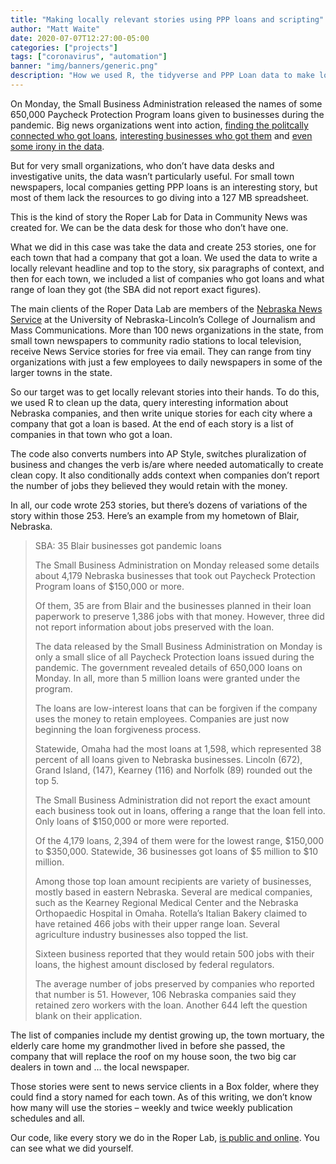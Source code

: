 ```yaml
---
title: "Making locally relevant stories using PPP loans and scripting"
author: "Matt Waite"
date: 2020-07-07T12:27:00-05:00
categories: ["projects"]
tags: ["coronavirus", "automation"]
banner: "img/banners/generic.png"
description: "How we used R, the tidyverse and PPP Loan data to make locally relevant stories for 252 communities"
---
```


On Monday, the Small Business Administration released the names of some 650,000 Paycheck Protection Program loans given to businesses during the pandemic. Big news organizations went into action, [finding the politcally connected who got loans](https://www.propublica.org/article/trump-friends-and-family-cleared-for-millions-in-small-business-bailout), [interesting businesses who got them](https://apnews.com/8798e58a0ddc490ad549329b343e551c) and [even some irony in the data](https://www.reuters.com/article/us-health-coronavirus-ppp-ayn-rand/in-sign-of-the-times-ayn-rand-institute-approved-for-ppp-loan-idUSKBN248026).

But for very small organizations, who don't have data desks and investigative units, the data wasn't particularly useful. For small town newspapers, local companies getting PPP loans is an interesting story, but most of them lack the resources to go diving into a 127 MB spreadsheet. 

This is the kind of story the Roper Lab for Data in Community News was created for. We can be the data desk for those who don't have one. 

What we did in this case was take the data and create 253 stories, one for each town that had a company that got a loan. We used the data to write a locally relevant headline and top to the story, six paragraphs of context, and then for each town, we included a list of companies who got loans and what range of loan they got (the SBA did not report exact figures). 

The main clients of the Roper Data Lab are members of the [Nebraska News Service](https://nebraskanewsservice.net/) at the University of Nebraska-Lincoln's College of Journalism and Mass Communications. More than 100 news organizations in the state, from small town newspapers to community radio stations to local television, receive News Service stories for free via email. They can range from tiny organizations with just a few employees to daily newspapers in some of the larger towns in the state. 

So our target was to get locally relevant stories into their hands. To do this, we used R to clean up the data, query interesting information about Nebraska companies, and then write unique stories for each city where a company that got a loan is based. At the end of each story is a list of companies in that town who got a loan.

The code also converts numbers into AP Style, switches pluralization of business and changes the verb is/are where needed automatically to create clean copy. It also conditionally adds context when companies don't report the number of jobs they believed they would retain with the money. 

In all, our code wrote 253 stories, but there's dozens of variations of the story within those 253. Here's an example from my hometown of Blair, Nebraska.

> SBA: 35 Blair businesses got pandemic loans
>
>The Small Business Administration on Monday released some details about 4,179 Nebraska businesses that took out Paycheck Protection Program loans of $150,000 or more.
>
>Of them, 35 are from Blair and the businesses planned in their loan paperwork to preserve 1,386 jobs with that money. However, three did not report information about jobs preserved with the loan.
>
>The data released by the Small Business Administration on Monday is only a small slice of all Paycheck Protection loans issued during the pandemic. The government revealed details of 650,000 loans on Monday. In all, more than 5 million loans were granted under the program.
>
>The loans are low-interest loans that can be forgiven if the company uses the money to retain employees. Companies are just now beginning the loan forgiveness process.
>
>Statewide, Omaha had the most loans at 1,598, which represented 38 percent of all loans given to Nebraska businesses. Lincoln (672), Grand Island, (147), Kearney (116) and Norfolk (89) rounded out the top 5.
>
>The Small Business Administration did not report the exact amount each business took out in loans, offering a range that the loan fell into. Only loans of $150,000 or more were reported.
>
>Of the 4,179 loans, 2,394 of them were for the lowest range, $150,000 to $350,000. Statewide, 36 businesses got loans of $5 million to $10 million.
>
>Among those top loan amount recipients are variety of businesses, mostly based in eastern Nebraska. Several are medical companies, such as the Kearney Regional Medical Center and the Nebraska Orthopaedic Hospital in Omaha. Rotella's Italian Bakery claimed to have retained 466 jobs with their upper range loan. Several agriculture industry businesses also topped the list.
>
>Sixteen business reported that they would retain 500 jobs with their loans, the highest amount disclosed by federal regulators.
>
>The average number of jobs preserved by companies who reported that number is 51. However, 106 Nebraska companies said they retained zero workers with the loan. Another 644 left the question blank on their application.

The list of companies include my dentist growing up, the town mortuary, the elderly care home my grandmother lived in before she passed, the company that will replace the roof on my house soon, the two big car dealers in town and ... the local newspaper. 

Those stories were sent to news service clients in a Box folder, where they could find a story named for each town. As of this writing, we don't know how many will use the stories -- weekly and twice weekly publication schedules and all.

Our code, like every story we do in the Roper Lab, [is public and online](https://github.com/RoperDataLab/PPPloans). You can see what we did yourself. 
